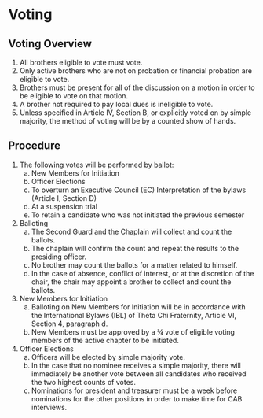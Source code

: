 # Voting

## Voting Overview

1. All brothers eligible to vote must vote.
1. Only active brothers who are not on probation or financial probation are eligible to vote.
1. Brothers must be present for all of the discussion on a motion in order to be eligible to vote on that motion.
1. A brother not required to pay local dues is ineligible to vote.
1. Unless specified in Article IV, Section B, or explicitly voted on by simple majority, the method of voting will be by a counted show of hands.

## Procedure

1. The following votes will be performed by ballot:
   a. New Members for Initiation
   b. Officer Elections
   c. To overturn an Executive Council (EC) Interpretation of the bylaws (Article I, Section D)
   d. At a suspension trial
   e. To retain a candidate who was not initiated the previous semester

1. Balloting
   a. The Second Guard and the Chaplain will collect and count the ballots.
   b. The chaplain will confirm the count and repeat the results to the presiding officer.
   c. No brother may count the ballots for a matter related to himself.
   d. In the case of absence, conflict of interest, or at the discretion of the chair, the chair may appoint a brother to collect and count the ballots.

1. New Members for Initiation
   a. Balloting on New Members for Initiation will be in accordance with the International Bylaws (IBL) of Theta Chi Fraternity, Article VI, Section 4, paragraph d.
   b. New Members must be approved by a ¾ vote of eligible voting members of the active chapter to be initiated.

1. Officer Elections
   a. Officers will be elected by simple majority vote.
   b. In the case that no nominee receives a simple majority, there will immediately be another vote between all candidates who received the two highest counts of votes.\
   c. Nominations for president and treasurer must be a week before nominations for the other positions in order to make time for CAB interviews.
